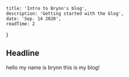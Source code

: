 
    title: 'Intro to Brynn's blog',
    description: 'Getting started with the blog',
    date: 'Sep. 14 2020',
    readTime: 2
}


## Headline

hello my name is brynn this is my blog!
